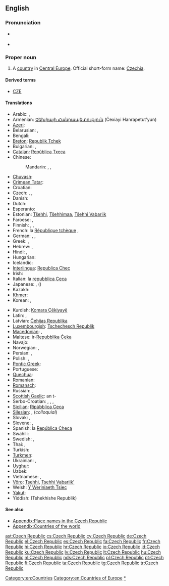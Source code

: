 ==English==
{{wikipedia}}

===Pronunciation===
* {{a|UK|US}} {{IPA|/ˈtʃɛk rɪˈpʌb.lɪk/}}
* {{audio|en-us-Czech Republic.ogg|Audio (US)}}

===Proper noun===
{{en-proper noun}}

# A [[country]] in [[Central Europe]]. Official short-form name: [[Czechia]].

====Derived terms====

* [[CZE]]

====Translations====
{{trans-top|country in Central Europe}}
* Arabic: {{t|ar|جمهورية التشيك|f|tr=jumhuuriyyat al-tshik}},  {{t|ar|التشيك|m|tr=al-tshik}}
* Armenian: [[Չեխիայի Հանրապետություն]] (Čexiayi Hanrapetut'yun)
* [[Azeri]]: {{t-|az|Çex Respublikası|xs=Azeri}}
* Belarusian: {{t|be|Чэшская рэспубліка|f|tr=Čéšskaja Respúblika|xs=Belarusian}},  {{t|be|Чэхія|f|tr=Čéxija|xs=Belarusian}}
* Bengali: {{t-|bn|চেক প্রজাতন্ত্র}}
* [[Breton]]: [[Republik Tchek]]
* Bulgarian: {{t|bg|Чешка република|f|tr=Čéška repúblika}},  {{t+|bg|Чехия|f|tr=Čéxija}}
* [[Catalan]]: [[República Txeca]] {{f}}
* Chinese:
*: Mandarin: {{t|cmn|捷克共和國|sc=Hani}}, {{t|cmn|捷克共和国|tr=Jiékè Gònghéguó|sc=Hani}}, {{t-|cmn|捷克|tr=Jiékè|sc=Hani}}
* [[Chuvash]]: {{tø|cv|Чех Республики|tr=Čeh Respubliki|sc=Cyrl}}
* [[Crimean Tatar]]: {{tø|crh|Çeh Cumhuriyeti}}
* Croatian: {{t-|hr|Češka Republika|f}}
* Czech: {{t+|cs|Česká republika|f}},  {{t+|cs|Česko|n}},  {{t+|cs|Čechy|p}}
* Danish: {{t+|da|Tjekkiet}}
* Dutch: {{t+|nl|Tsjechische Republiek}}
* Esperanto: {{t-|eo|Ĉeĥio|xs=Esperanto}}
* Estonian: [[Tšehhi]], [[Tšehhimaa]], [[Tšehhi Vabariik]]
* Faroese: {{t|fo|Kekkia|f|n}}, {{qualifier|rarely}} {{t|fo|Kekska lýðveldið|n}}
* Finnish: {{t+|fi|Tšekin tasavalta}},  {{t+|fi|Tšekki}},  {{t|fi|Tšekinmaa}}
* French: la [[République tchèque]] {{f}},  {{t+|fr|Tchéquie|f}}
* German: {{t+|de|Tschechische Republik}},  {{t+|de|Tschechien|n}},  {{t|de|Tschechei|f}}
* Greek: {{t-|el|Δημοκρατία της Τσεχίας|f|tr=Dimokratía tis Tsechías}},  {{t+|el|Τσεχία|f|tr=Tsechía}}
* Hebrew: {{t|he|הרפובליקה הצ׳כית|f|tr=ha'republiqa ha'chekhit}},  {{t|he|צ'כיה|f|tr=chekhia}}
* Hindi: {{t|hi|चेक रिपब्लिक|tr=cek ripablik|xs=Hindi}},  {{t+|hi|चेक|tr=cek|xs=Hindi}}
* Hungarian: {{t+|hu|Cseh Köztársaság}}
* Icelandic: {{t|is|Tékkland|n}}
* [[Interlingua]]: [[Republica Chec]]
* Irish: {{t|ga|Poblacht na Seice|f}}
* Italian: la [[repubblica Ceca]] {{f}}
* Japanese: {{t+|ja|チェコ|tr=Cheko}}, {{t-|ja|チェコ共和国|tr=Cheko-kyōwakoku}}({{Jpan|ちぇこきょうわこく}})
* Kazakh: {{t|kk|Чех Республикасы|tr=Čex Respublikası|sc=Cyrl|xs=Kazakh}}
* [[Khmer]]: {{t|km|សាធារណរដ្ឋឆែក|tr=sar thea rak nak roath chaek|sc=Khmr}}
* Korean: {{t|ko|체코 공화국|tr=Cheko gong-hwaguk|sc=Hang}},  {{t|ko|체코|tr=Cheko|sc=Hang}}
{{trans-mid}}
* Kurdish: [[Komara Çêkiyayê]]
* Latin: {{t|la|Cechia|f}}, {{t|la|Respublica Cecha|f}}
* Latvian: [[Čehijas Republika]] {{f}}
* [[Luxembourgish]]: [[Tschechesch Republik]]
* [[Macedonian]]: {{t+|mk|Чешка|f|tr=Čéška}},  {{t-|mk|Чешка Република|f|tr=Čéška Repúblika}}
* Maltese: ir-[[Repubblika Ċeka]]
* Navajo: {{tø|nv|Chek bikéyah}}
* Norwegian: {{t+|no|Tsjekkia}}, {{t-|no|Den tsjekkiske republikk}}
* Persian: {{t-|fa|جمهوری چک|tr=Jomhuri-ye Chek|xs=Persian}},  {{t+|fa|چک|tr=Chek|xs=Persian}}
* Polish: {{t+|pl|Republika Czeska|f}},  {{t+|pl|Czechy|p}}
* [[Pontic Greek]]: {{tø|pnt|Δημοκρατίαν τη Τσεχίας}}
* Portuguese: {{t+|pt|República Tcheca}}
* [[Quechua]]: {{t-|qu|Chiksuyu|xs=Quechua}}
* Romanian: {{t+|ro|Republica Cehă|f}}
* [[Romansch]]: {{t|rm|Tschechia|f}}
* Russian: {{t|ru|Чешская Республика|f|tr=Čéšskaja Respúblika}},  {{t+|ru|Чехия|f|tr=Čéxija}}
* [[Scottish Gaelic]]: an t-{{t-|gd|Seic|f|xs=Scottish Gaelic}}
* Serbo-Croatian: {{t|sh|Чешка Република|f|sc=Cyrl|xs=Serbo-Croatian}},  {{t|sh|Češka Republika|f|xs=Serbo-Croatian}},  {{t|sh|Чешка|f|sc=Cyrl|xs=Serbo-Croatian}},  {{t|sh|Češka|f|xs=Serbo-Croatian}}
* [[Sicilian]]: [[Ripùbblica Ceca]] {{f}}
* [[Silesian]]: {{tø|szl|Czesko Republika|f}}, (''colloquial'') {{tø|szl|Czechy|p}}
* Slovak: {{t-|sk|Česká republika|f}},  {{t-|sk|Česko|n}}
* Slovene: {{t-|sl|Češka Republika|f}},  {{t+|sl|Češka|f}}
* Spanish: la [[República Checa]] {{f}}
* Swahili: {{t|sw|Jamhuri ya Ucheki}}
* Swedish: {{t+|sv|Tjeckien}}, {{t|sv|Republiken Tjeckien}}
* Thai: {{t|th|สาธารณรัฐเช็ก|tr=săa-taa-rá-ná-rát chék}},  {{t|th|เช็ก|tr=chék}}
* Turkish: {{t+|tr|Çek Cumhuriyeti}}
* [[Turkmen]]: {{t|tk|Çeh Republikasy|xs=Turkmen}}
* Ukrainian: {{t|uk|Чеська Республіка|f|tr=Čés'ka Respúblika|xs=Ukrainian}},  {{t|uk|Чехія|f|tr=Čéxija|xs=Ukrainian}}
* [[Uyghur]]: {{t-|ug|چېخ جۇمھۇرىيەتى|sc=ug-Arab|xs=Uyghur}}
* Uzbek: {{t|uz|Chex Respublikasi|xs=Uzbek}}
* Vietnamese: {{t-|vi|Cộng hòa Séc|xs=Vietnamese}},  {{t|vi|Séc|xs=Vietnamese}}
* [[Võro]]: [[Tsehhi]], [[Tsehhi Vabariik']]
* Welsh: [[Y Weriniaeth Tsiec]]
* [[Yakut]]: {{tø|sah|Чех Республиката|tr=Čex Respublikata|sc=Cyrl}}
* Yiddish: (Tshekhishe Republik)
{{trans-bottom}}

====See also====
* [[Appendix:Place names in the Czech Republic]]
* [[Appendix:Countries of the world]]

[[Category:en:Countries]]
[[Category:en:Countries of Europe]]
[[Category:en:Czechia|*]]

[[ast:Czech Republic]]
[[cs:Czech Republic]]
[[cy:Czech Republic]]
[[de:Czech Republic]]
[[el:Czech Republic]]
[[es:Czech Republic]]
[[fa:Czech Republic]]
[[fr:Czech Republic]]
[[hi:Czech Republic]]
[[hr:Czech Republic]]
[[io:Czech Republic]]
[[id:Czech Republic]]
[[ku:Czech Republic]]
[[lv:Czech Republic]]
[[lt:Czech Republic]]
[[hu:Czech Republic]]
[[nl:Czech Republic]]
[[nds:Czech Republic]]
[[pl:Czech Republic]]
[[pt:Czech Republic]]
[[fi:Czech Republic]]
[[ta:Czech Republic]]
[[tg:Czech Republic]]
[[tr:Czech Republic]]